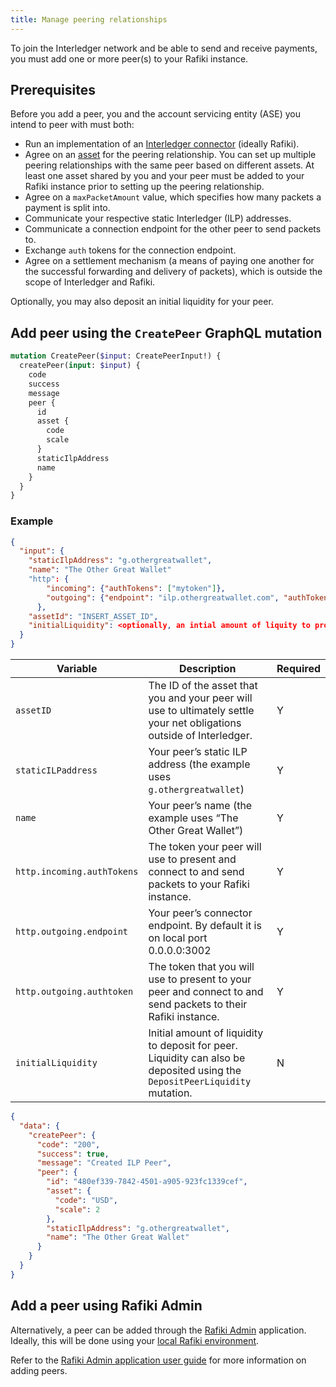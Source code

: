 ```yaml
---
title: Manage peering relationships
---
```



To join the Interledger network and be able to send and receive payments, you must add one or more peer(s) to your Rafiki instance.

## Prerequisites

Before you add a peer, you and the account servicing entity (ASE) you intend to peer with must both:

- Run an implementation of an [Interledger connector](/integration/deployment/services/backend-service#interledger-connector) (ideally Rafiki).
- Agree on an [asset](/overview/concepts/accounting#assets) for the peering relationship. You can set up multiple peering relationships with the same peer based on different assets. At least one asset shared by you and your peer must be added to your Rafiki instance prior to setting up the peering relationship.
- Agree on a `maxPacketAmount` value, which specifies how many packets a payment is split into.
- Communicate your respective static <LinkOut href="https://interledger.org/developers/rfcs/ilp-addresses/">Interledger (ILP) addresses</LinkOut>.
- Communicate a connection endpoint for the other peer to send packets to.
- Exchange `auth` tokens for the connection endpoint.
- Agree on a settlement mechanism (a means of paying one another for the successful forwarding and delivery of packets), which is outside the scope of Interledger and Rafiki.

Optionally, you may also deposit an initial liquidity for your peer.

## Add peer using the `CreatePeer` GraphQL mutation

<CodeBlock title="Example CreatePeer Mutation">

```graphql
mutation CreatePeer($input: CreatePeerInput!) {
  createPeer(input: $input) {
    code
    success
    message
    peer {
      id
      asset {
        code
        scale
      }
      staticIlpAddress
      name
    }
  }
}
```

</CodeBlock>

### Example

<CodeBlock title='Example JSON request'>

```json
{
  "input": {
	"staticIlpAddress": "g.othergreatwallet",
	"name": "The Other Great Wallet"
	"http": {
  		"incoming": {"authTokens": ["mytoken"]},
  		"outgoing": {"endpoint": "ilp.othergreatwallet.com", "authToken": "theirtoken"}
	  },
	"assetId": "INSERT_ASSET_ID",
	"initialLiquidity": <optionally, an intial amount of liquity to provision. Liquidity can also be deposited via the `DepositPeerLiquidity`>
  }
}
```

</CodeBlock>

<div class="overflow-table">

| Variable                   | Description                                                                                                                 | Required |
| -------------------------- | --------------------------------------------------------------------------------------------------------------------------- | -------- |
| `assetID`                  | The ID of the asset that you and your peer will use to ultimately settle your net obligations outside of Interledger.       | Y        |
| `staticILPaddress`         | Your peer’s static ILP address (the example uses `g.othergreatwallet`)                                                      | Y        |
| `name`                     | Your peer’s name (the example uses “The Other Great Wallet”)                                                                | Y        |
| `http.incoming.authTokens` | The token your peer will use to present and connect to and send packets to your Rafiki instance.                            | Y        |
| `http.outgoing.endpoint`   | Your peer’s connector endpoint. By default it is on local port 0.0.0.0:3002                                                 | Y        |
| `http.outgoing.authtoken`  | The token that you will use to present to your peer and connect to and send packets to their Rafiki instance.               | Y        |
| `initialLiquidity`         | Initial amount of liquidity to deposit for peer. Liquidity can also be deposited using the `DepositPeerLiquidity` mutation. | N        |

</div>

<CodeBlock title="Example JSON Response">

```json
{
  "data": {
    "createPeer": {
      "code": "200",
      "success": true,
      "message": "Created ILP Peer",
      "peer": {
        "id": "480ef339-7842-4501-a905-923fc1339cef",
        "asset": {
          "code": "USD",
          "scale": 2
        },
        "staticIlpAddress": "g.othergreatwallet",
        "name": "The Other Great Wallet"
      }
    }
  }
}
```

</CodeBlock>

## Add a peer using Rafiki Admin

Alternatively, a peer can be added through the [Rafiki Admin](/admin/admin-user-guide#create-peer) application. Ideally, this will be done using your [local Rafiki environment](/integration/playground/overview/#running-the-local-environment).

Refer to the [Rafiki Admin application user guide](/admin/admin-user-guide/#peers) for more information on adding peers.
